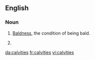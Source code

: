 ==English==

===Noun===
{{en-noun|-}}

# {{uncountable}} [[bald|Baldness]], the condition of being bald.
# {{plural of|[[calvity]]}}

[[da:calvities]]
[[fr:calvities]]
[[vi:calvities]]